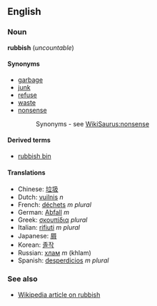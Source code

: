 ==English==
===Noun===
'''rubbish''' (''uncountable'')

====Synonyms====
*[[garbage]]
*[[junk]]
*[[refuse]]
*[[waste]]
*[[nonsense]]
*:Synonyms - see [[WikiSaurus:nonsense]]

====Derived terms====
*[[rubbish bin]]

====Translations====
*Chinese: [[垃圾]]
*Dutch: [[vuilnis]] ''n''
*French: [[déchets]] ''m plural''
*German: [[Abfall]] ''m''
*Greek: [[σκουπίδια]] ''plural''
*Italian: [[rifiuti]] ''m plural''
*Japanese: [[屑]]
*Korean: [[졸작]]
*Russian: [[хлам]] ''m'' (khlam)
*Spanish: [[desperdicios]] ''m plural''

===See also===
*[[w:rubbish|Wikipedia article on rubbish]]